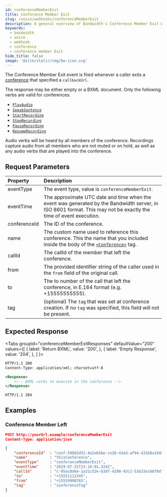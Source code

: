 ---
id: conferenceMemberExit
title: Conference Member Exit
slug: /voice/webhooks/conferenceMemberExit
description: A general overview of Bandwidth's Conference Member Exit Webhook
keywords:
  - bandwidth
  - voice
  - webhook
  - conference
  - conference member Exit
hide_title: false
image: '@site/static/img/bw-icon.svg'
---


The Conference Member Exit event is fired whenever a caller exits a [conference](/docs/voice/bxml/conference) that specified a `callbackUrl`.

The response may be either empty or a BXML document. Only the following verbs are valid for conferences:
  * [`PlayAudio`](/docs/voice/bxml/playAudio)
  * [`SpeakSentence`](/docs/voice/bxml/speakSentence)
  * [`StartRecording`](/docs/voice/bxml/startRecording)
  * [`StopRecording`](/docs/voice/bxml/stopRecording)
  * [`PauseRecording`](/docs/voice/bxml/pauseRecording)
  * [`ResumeRecording`](/docs/voice/bxml/resumeRecording)

Audio verbs will be heard by all members of the conference. Recordings capture audio from all members who are not muted or on hold, as well as any audio verbs that are played into the conference.

## Request Parameters

| Property         | Description |
|:-----------------|:------------|
| eventType        | The event type, value is `conferenceMemberExit`. |
| eventTime        | The approximate UTC date and time when the event was generated by the Bandwidth server, in ISO 8601 format. This may not be exactly the time of event execution. |
| conferenceId     | The ID of the conference. |
| name             | The custom name used to reference this conference. This the name that you included inside the body of the [`<Conference>`](/docs/voice/bxml/conference) tag. |
| callId           | The callId of the member that left the conference. |
| from             | The provided identifier string of the caller used in the `from` field of the original call. |
| to               | The to number of the call that left the conference, in E.164 format (e.g. +15555555555). |
| tag              | (optional) The `tag` that was set at conference creation. If no `tag` was specified, this field will not be present. |

## Expected Response

<Tabs
  groupId="conferenceMemberExitResponses"
  defaultValue="200"
  values={[
    { label: 'Return BXML', value: '200', },
    { label: 'Empty Response', value: '204', },
  ]
}>
<TabItem value="200">

```xml
HTTP/1.1 200
Content-Type: application/xml; charset=utf-8

<Response>
    <!-- BXML verbs to execute in the conference -->
</Response>
```

</TabItem>
<TabItem value="204">

```http
HTTP/1.1 204
```

</TabItem>
</Tabs>

## Examples

### Conference Member Left

```json
POST http://yourUrl.example/conferenceMemberExit
Content-Type: application/json

{
    "conferenceId"  : "conf-59082d52-4a2ab5be-ce26-43ed-af94-431b8a19d4e3",
    "name"          : "thisConference",
    "eventType"     : "conferenceMemberExit",
    "eventTime"     : "2019-07-31T13:16:01.324Z",
    "callId"        : "c-95ac8d6e-1a31c52e-b38f-4198-93c1-51633ec68f8d",
    "to"            : "+15551112345",
    "from"          : "+15559998765",
    "tag"           : "conferenceTag"
}
```
